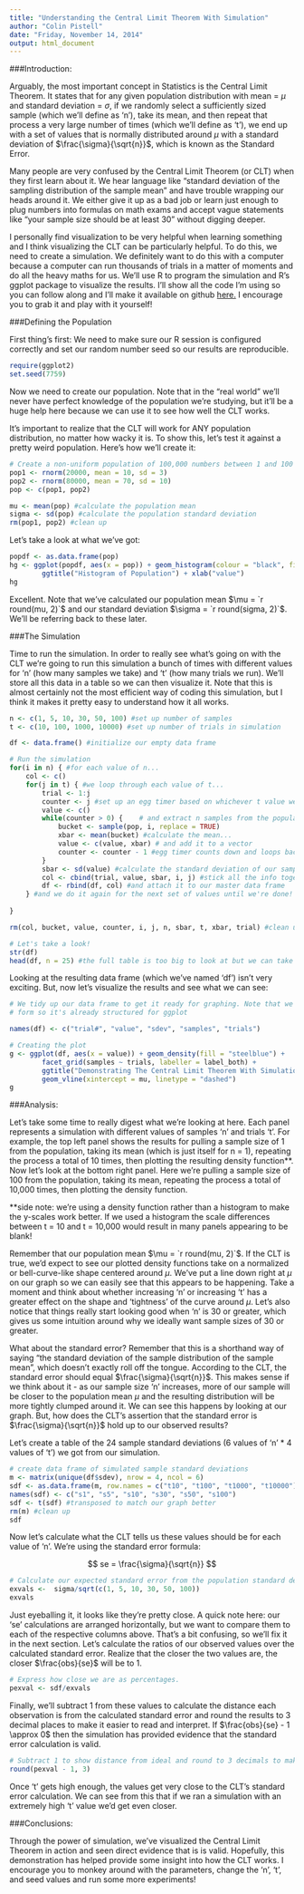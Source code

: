 ```yaml
---
title: "Understanding the Central Limit Theorem With Simulation"
author: "Colin Pistell"
date: "Friday, November 14, 2014"
output: html_document
---
```


###Introduction:

Arguably, the most important concept in Statistics is the Central Limit Theorem. It states that for any given population distribution with mean = $\mu$ and standard deviation = $\sigma$, if we randomly select a sufficiently sized sample (which we'll define as 'n'), take its mean, and then repeat that process a very large number of times (which we'll define as 't'), we end up with a set of values that is normally distributed around $\mu$ with a standard deviation of $\frac{\sigma}{\sqrt{n}}$, which is known as the Standard Error.

Many people are very confused by the Central Limit Theorem (or CLT) when they first learn about it. We hear language like "standard deviation of the sampling distribution of the sample mean" and have trouble wrapping our heads around it. We either give it up as a bad job or learn just enough to plug numbers into formulas on math exams and accept vague statements like "your sample size should be at least 30" without digging deeper.

I personally find visualization to be very helpful when learning something and I think visualizing the CLT can be particularly helpful. To do this, we need to create a simulation. We definitely want to do this with a computer because a computer can run thousands of trials in a matter of moments and do all the heavy maths for us. We'll use R to program the simulation and R's ggplot package to visualize the results. I'll show all the code I'm using so you can follow along and I'll make it available on github [here.](https://github.com/JCPistell/CLT-Simulation) I encourage you to grab it and play with it yourself!

###Defining the Population

First thing's first: We need to make sure our R session is configured correctly and set our random number seed so our results are reproducible.

```r
require(ggplot2)
set.seed(7759)
```

Now we need to create our population. Note that in the "real world" we'll never have perfect knowledge of the population we're studying, but it'll be a huge help here because we can use it to see how well the CLT works.

It's important to realize that the CLT will work for ANY population distribution, no matter how wacky it is. To show this, let's test it against a pretty weird population. Here's how we'll create it:

```r
# Create a non-uniform population of 100,000 numbers between 1 and 100
pop1 <- rnorm(20000, mean = 10, sd = 3)
pop2 <- rnorm(80000, mean = 70, sd = 10)
pop <- c(pop1, pop2)

mu <- mean(pop) #calculate the population mean
sigma <- sd(pop) #calculate the population standard deviation
rm(pop1, pop2) #clean up
```

Let's take a look at what we've got:

```r
popdf <- as.data.frame(pop)
hg <- ggplot(popdf, aes(x = pop)) + geom_histogram(colour = "black", fill = "steelblue") + 
        ggtitle("Histogram of Population") + xlab("value")
hg
```

Excellent. Note that we've calculated our population mean $\mu = `r round(mu, 2)`$ and our standard deviation $\sigma = `r round(sigma, 2)`$. We'll be referring back to these later.

###The Simulation

Time to run the simulation. In order to really see what's going on with the CLT we're going to run this simulation a bunch of times with different values for 'n' (how many samples we take) and 't' (how many trials we run). We'll store all this data in a table so we can then visualize it. Note that this is almost certainly not the most efficient way of coding this simulation, but I think it makes it pretty easy to understand how it all works.

```r
n <- c(1, 5, 10, 30, 50, 100) #set up number of samples
t <- c(10, 100, 1000, 10000) #set up number of trials in simulation

df <- data.frame() #initialize our empty data frame

# Run the simulation
for(i in n) { #for each value of n...
    col <- c()
    for(j in t) { #we loop through each value of t...
        trial <- 1:j
        counter <- j #set up an egg timer based on whichever t value we're on
        value <- c()
        while(counter > 0) {    # and extract n samples from the population...
            bucket <- sample(pop, i, replace = TRUE)
            xbar <- mean(bucket) #calculate the mean...
            value <- c(value, xbar) # and add it to a vector
            counter <- counter - 1 #egg timer counts down and loops back until it hits 0
        }
        sbar <- sd(value) #calculate the standard deviation of our sample
        col <- cbind(trial, value, sbar, i, j) #stick all the info together...
        df <- rbind(df, col) #and attach it to our master data frame
    } #and we do it again for the next set of values until we're done!
    
}

rm(col, bucket, value, counter, i, j, n, sbar, t, xbar, trial) #clean up

# Let's take a look!
str(df)
head(df, n = 25) #the full table is too big to look at but we can take a peek at the first few rows.
```

Looking at the resulting data frame (which we've named 'df') isn't very exciting. But, now let's visualize the results and see what we can see:

```r
# We tidy up our data frame to get it ready for graphing. Note that we built it in "tall"
# form so it's already structured for ggplot

names(df) <- c("trial#", "value", "sdev", "samples", "trials")

# Creating the plot
g <- ggplot(df, aes(x = value)) + geom_density(fill = "steelblue") + 
        facet_grid(samples ~ trials, labeller = label_both) + 
        ggtitle("Demonstrating The Central Limit Theorem With Simulation") + 
        geom_vline(xintercept = mu, linetype = "dashed")
g
```

###Analysis:

Let's take some time to really digest what we're looking at here. Each panel represents a simulation with different values of samples 'n' and trials 't'. For example, the top left panel shows the results for pulling a sample size of 1 from the population, taking its mean (which is just itself for n = 1), repeating the process a total of 10 times, then plotting the resulting density function**. Now let's look at the bottom right panel. Here we're pulling a sample size of 100 from the population, taking its mean, repeating the process a total of 10,000 times, then plotting the density function.

**side note: we're using a density function rather than a histogram to make the y-scales work better. If we used a histogram the scale differences between t = 10 and t = 10,000 would result in many panels appearing to be blank!

Remember that our population mean $\mu = `r round(mu, 2)`$. If the CLT is true, we'd expect to see our plotted density functions take on a normalized or bell-curve-like shape centered around $\mu$. We've put a line down right at $\mu$ on our graph so we can easily see that this appears to be happening. Take a moment and think about whether increasing 'n' or increasing 't' has a greater effect on the shape and 'tightness' of the curve around $\mu$. Let's also notice that things really start looking good when 'n' is 30 or greater, which gives us some intuition around why we ideally want sample sizes of 30 or greater.

What about the standard error? Remember that this is a shorthand way of saying "the standard deviation of the sample distribution of the sample mean", which doesn't exactly roll off the tongue. According to the CLT, the standard error should equal $\frac{\sigma}{\sqrt{n}}$. This makes sense if we think about it - as our sample size 'n' increases, more of our sample will be closer to the population mean $\mu$ and the resulting distribution will be more tightly clumped around it. We can see this happens by looking at our graph. But, how does the CLT's assertion that the standard error is $\frac{\sigma}{\sqrt{n}}$ hold up to our observed results?

Let's create a table of the 24 sample standard deviations (6 values of 'n' * 4 values of 't') we got from our simulation.

```r
# create data frame of simulated sample standard deviations
m <- matrix(unique(df$sdev), nrow = 4, ncol = 6)
sdf <- as.data.frame(m, row.names = c("t10", "t100", "t1000", "t10000"))
names(sdf) <- c("s1", "s5", "s10", "s30", "s50", "s100")
sdf <- t(sdf) #transposed to match our graph better
rm(m) #clean up
sdf
```

Now let's calculate what the CLT tells us these values should be for each value of 'n'. We're using the standard error formula:

$$
se = \frac{\sigma}{\sqrt{n}}
$$

```r
# Calculate our expected standard error from the population standard deviation
exvals <-  sigma/sqrt(c(1, 5, 10, 30, 50, 100))
exvals
```

Just eyeballing it, it looks like they're pretty close. A quick note here: our 'se' calculations are arranged horizontally, but we want to compare them to each of the respective columns above. That's a bit confusing, so we'll fix it in the next section. Let's calculate the ratios of our observed values over the calculated standard error. Realize that the closer the two values are, the closer $\frac{obs}{se}$ will be to 1. 

```r
# Express how close we are as percentages.
pexval <- sdf/exvals
```

Finally, we'll subtract 1 from these values to calculate the distance each observation is from the calculated standard error and round the results to 3 decimal places to make it easier to read and interpret. If $\frac{obs}{se} - 1 \approx 0$ then the simulation has provided evidence that the standard error calculation is valid.


```r
# Subtract 1 to show distance from ideal and round to 3 decimals to make it readable
round(pexval - 1, 3)
```

Once 't' gets high enough, the values get very close to the CLT's standard error calculation. We can see from this that if we ran a simulation with an extremely high 't' value we'd get even closer.

###Conclusions:

Through the power of simulation, we've visualized the Central Limit Theorem in action and seen direct evidence that is is valid. Hopefully, this demonstration has helped provide some insight into how the CLT works. I encourage you to monkey around with the parameters, change the 'n', 't', and seed values and run some more experiments!
